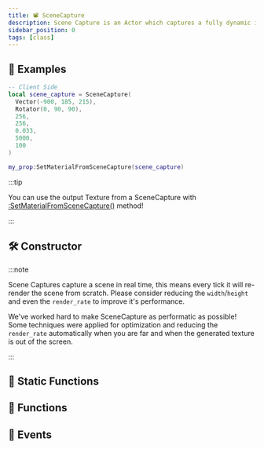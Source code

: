 ```yaml
---
title: 📽️ SceneCapture
description: Scene Capture is an Actor which captures a fully dynamic image of the scene into a Texture. It captures the scene from its view frustum, stores that view as an image, which is then used within a Material.
sidebar_position: 0
tags: [class]
---
```


<HeaderDeclaration type="Class" name="SceneCapture" image="/img/docs/scenecapture.webp" />


## 🎒 Examples

```lua
-- Client Side
local scene_capture = SceneCapture(
  Vector(-900, 185, 215),
  Rotator(0, 90, 90),
  256,
  256,
  0.033,
  5000,
  100
)

my_prop:SetMaterialFromSceneCapture(scene_capture)
```

:::tip

You can use the output Texture from a SceneCapture with [:SetMaterialFromSceneCapture()](/scripting-reference/classes/base-classes/paintable.mdx#setmaterialfromscenecapture) method!

:::


## 🛠 Constructor

<ConstructorDeclaration type="Class" name="SceneCapture" />

:::note

Scene Captures capture a scene in real time, this means every tick it will re-render the scene from scratch. Please consider reducing the `width`/`height` and even the `render_rate` to improve it's performance.

We've worked hard to make SceneCapture as performatic as possible! Some techniques were applied for optimization and reducing the `render_rate` automatically when you are far and when the generated texture is out of the screen.

:::


## 🗿 Static Functions

<StaticFunctionsDeclaration type="Class" name="SceneCapture" />


## 🦠 Functions

<FunctionsDeclaration type="Class" name="SceneCapture" />


## 🚀 Events

<EventsDeclaration type="Class" name="SceneCapture" />
